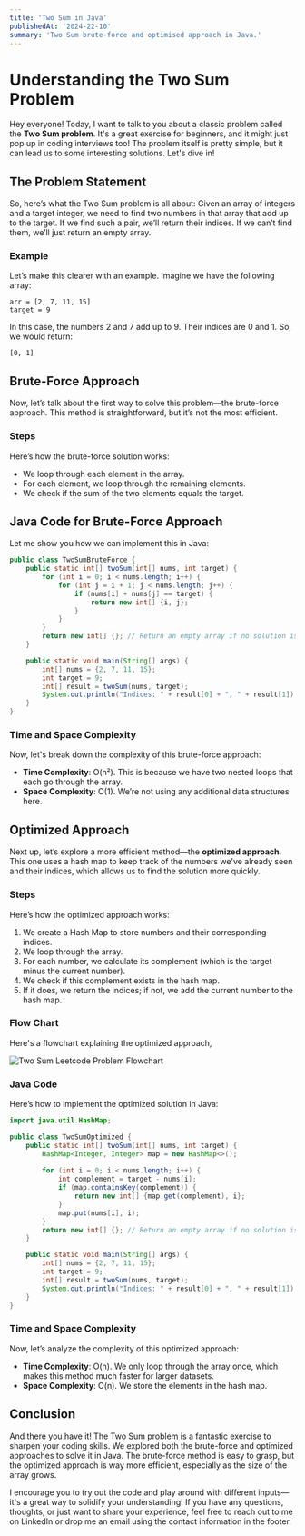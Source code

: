```yaml
---
title: 'Two Sum in Java'
publishedAt: '2024-22-10'
summary: 'Two Sum brute-force and optimised approach in Java.'
---
```


# Understanding the Two Sum Problem

Hey everyone! Today, I want to talk to you about a classic problem called the **Two Sum problem**. It's a great exercise for beginners, and it might just pop up in coding interviews too! The problem itself is pretty simple, but it can lead us to some interesting solutions. Let's dive in!

## The Problem Statement

So, here’s what the Two Sum problem is all about: Given an array of integers and a target integer, we need to find two numbers in that array that add up to the target. If we find such a pair, we’ll return their indices. If we can’t find them, we’ll just return an empty array.

### Example

Let’s make this clearer with an example. Imagine we have the following array:

```plaintext
arr = [2, 7, 11, 15]
target = 9
```
In this case, the numbers 2 and 7 add up to 9. Their indices are 0 and 1. So, we would return:
```plaintext
[0, 1]
```
## Brute-Force Approach

Now, let’s talk about the first way to solve this problem—the brute-force approach. This method is straightforward, but it’s not the most efficient.

### Steps
Here’s how the brute-force solution works:
- We loop through each element in the array.
- For each element, we loop through the remaining elements.
- We check if the sum of the two elements equals the target.

## Java Code for Brute-Force Approach 

Let me show you how we can implement this in Java:
```java
public class TwoSumBruteForce {
    public static int[] twoSum(int[] nums, int target) {
        for (int i = 0; i < nums.length; i++) {
            for (int j = i + 1; j < nums.length; j++) {
                if (nums[i] + nums[j] == target) {
                    return new int[] {i, j};
                }
            }
        }
        return new int[] {}; // Return an empty array if no solution is found
    }

    public static void main(String[] args) {
        int[] nums = {2, 7, 11, 15};
        int target = 9;
        int[] result = twoSum(nums, target);
        System.out.println("Indices: " + result[0] + ", " + result[1]);
    }
}
```

### Time and Space Complexity

Now, let's break down the complexity of this brute-force approach:

-   **Time Complexity**: O(n²). This is because we have two nested loops that each go through the array.
-   **Space Complexity**: O(1). We’re not using any additional data structures here.

## Optimized Approach

Next up, let’s explore a more efficient method—the **optimized approach**. This one uses a hash map to keep track of the numbers we've already seen and their indices, which allows us to find the solution more quickly.

### Steps

Here’s how the optimized approach works:

1.  We create a Hash Map to store numbers and their corresponding indices.
2.  We loop through the array.
3.  For each number, we calculate its complement (which is the target minus the current number).
4.  We check if this complement exists in the hash map.
5.  If it does, we return the indices; if not, we add the current number to the hash map.

### Flow Chart
Here's a flowchart explaining the optimized approach,

![Two Sum Leetcode Problem Flowchart](/images/two-sum-problem-leetcode-flowchart.png)

### Java Code

Here’s how to implement the optimized solution in Java:
```java
import java.util.HashMap;

public class TwoSumOptimized {
    public static int[] twoSum(int[] nums, int target) {
        HashMap<Integer, Integer> map = new HashMap<>();
        
        for (int i = 0; i < nums.length; i++) {
            int complement = target - nums[i];
            if (map.containsKey(complement)) {
                return new int[] {map.get(complement), i};
            }
            map.put(nums[i], i);
        }
        return new int[] {}; // Return an empty array if no solution is found
    }

    public static void main(String[] args) {
        int[] nums = {2, 7, 11, 15};
        int target = 9;
        int[] result = twoSum(nums, target);
        System.out.println("Indices: " + result[0] + ", " + result[1]);
    }
}
```
### Time and Space Complexity

Now, let’s analyze the complexity of this optimized approach:

-   **Time Complexity**: O(n). We only loop through the array once, which makes this method much faster for larger datasets.
-   **Space Complexity**: O(n). We store the elements in the hash map.

## Conclusion

And there you have it! The Two Sum problem is a fantastic exercise to sharpen your coding skills. We explored both the brute-force and optimized approaches to solve it in Java. The brute-force method is easy to grasp, but the optimized approach is way more efficient, especially as the size of the array grows.

I encourage you to try out the code and play around with different inputs—it's a great way to solidify your understanding! If you have any questions, thoughts, or just want to share your experience, feel free to reach out to me on LinkedIn or drop me an email using the contact information in the footer.




